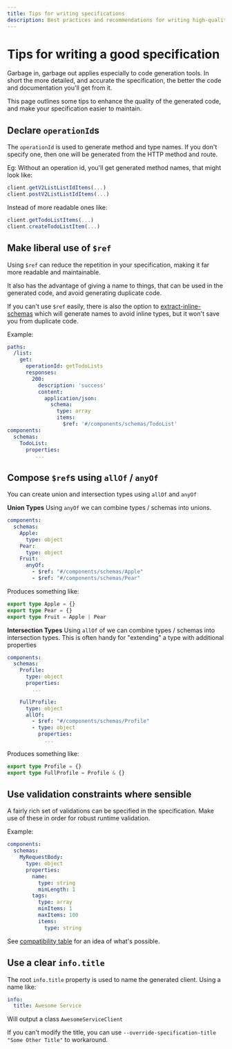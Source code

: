```yaml
---
title: Tips for writing specifications
description: Best practices and recommendations for writing high-quality OpenAPI specifications that generate better code and are easier to maintain.
---
```


# Tips for writing a good specification

Garbage in, garbage out applies especially to code generation tools. In short the more detailed, and accurate the
specification, the better the code and documentation you'll get from it.

This page outlines some tips to enhance the quality of the generated code, and make your specification easier to maintain.

## Declare `operationId`s

The `operationId` is used to generate method and type names. If you don't specify one,
then one will be generated from the HTTP method and route.

Eg:
Without an operation id, you'll get generated method names, that might look like:
```typescript
client.getV2ListListIdItems(...)
client.postV2ListListIdItems(...)
```

Instead of more readable ones like:
```typescript
client.getTodoListItems(...)
client.createTodoListItem(...)
```

## Make liberal use of `$ref`

Using `$ref` can reduce the repetition in your specification, making it far more readable
and maintainable.

It also has the advantage of giving a name to things, that can be used in the generated code,
and avoid generating duplicate code.

If you can't use `$ref` easily, there is also the option to [extract-inline-schemas](./concepts/extract-inline-schemas)
which will generate names to avoid inline types, but it won't save you from duplicate code.

Example:
```yaml
paths:
  /list:
    get:
      operationId: getTodoLists
      responses:
        200:
          description: 'success'
          content:
            application/json:
              schema:
                type: array
                items:
                  $ref: '#/components/schemas/TodoList'
components:
  schemas:
    TodoList:
      properties:
         ...
```

## Compose `$ref`s using `allOf` / `anyOf`
You can create union and intersection types using `allOf` and `anyOf`

**Union Types**
Using `anyOf` we can combine types / schemas into unions.
```yaml
components:
  schemas:
    Apple:
      type: object
    Pear:
      type: object
    Fruit:
      anyOf:
        - $ref: "#/components/schemas/Apple"
        - $ref: "#/components/schemas/Pear"
```
Produces something like:
```typescript
export type Apple = {}
export type Pear = {}
export type Fruit = Apple | Pear
```

**Intersection Types**
Using `allOf` of we can combine types / schemas into intersection types. This is often
handy for "extending" a type with additional properties
```yaml
components:
  schemas:
    Profile:
      type: object
      properties:
        ...

    FullProfile:
      type: object
      allOf:
        - $ref: "#/components/schemas/Profile"
        - type: object
          properties:
            ...
```
Produces something like:
```typescript
export type Profile = {}
export type FullProfile = Profile & {}
```

## Use validation constraints where sensible

A fairly rich set of validations can be specified in the specification. Make use of these in order
for robust runtime validation.

Example:
```yaml
components:
  schemas:
    MyRequestBody:
      type: object
      properties:
        name:
          type: string
          minLength: 1
        tags:
          type: array
          minItems: 1
          maxItems: 100
          items:
            type: string
```

See [compatibility table](../overview/compatibility#schema-object) for an idea of what's possible.

## Use a clear `info.title`

The root `info.title` property is used to name the generated client. Using a name like:
```yaml
info:
  title: Awesome Service
```

Will output a class `AwesomeServiceClient`

If you can't modify the title, you can use `--override-specification-title "Some Other Title"`
to workaround.
